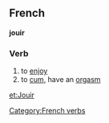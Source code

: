 ==French==
'''jouir'''
===Verb===
# to [[enjoy]]
# to [[cum]], have an [[orgasm]]
[[Category:French verbs]]

[[et:Jouir]]